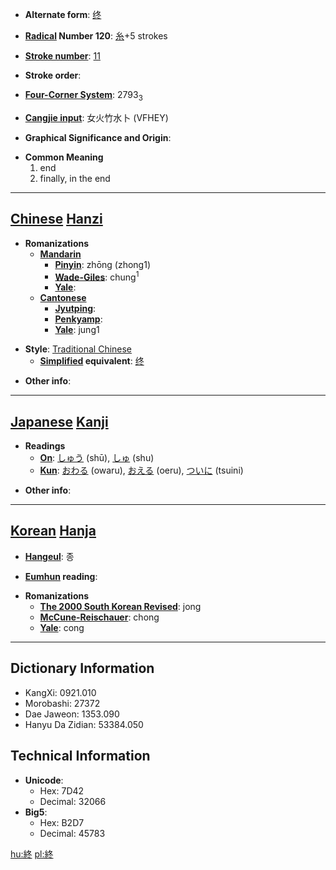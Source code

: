 * '''Alternate form''': [[终]]

* '''[[Wiktionary:Chinese radical index| Radical]] Number 120''': [[Wiktionary:Chinese radical index 糸|糸]]+5 strokes

* '''[[Wiktionary:Chinese total strokes index|Stroke number]]''': [[Wiktionary:Chinese total strokes index 11|11]]

* '''Stroke order''': 

* '''[[Wiktionary:Chinese four corner index|Four-Corner System]]''': 2793<sub>3</sub>

* '''[[Wiktionary:Chinese Cangjie index|Cangjie input]]''': 女火竹水卜 (VFHEY)

* '''Graphical Significance and Origin''': 

* '''Common Meaning'''
*#end
*# finally, in the end


----

== [[Chinese]] [[Hanzi]] ==

* '''Romanizations'''
** '''[[Mandarin]]'''
*** '''[[Pinyin]]''': zhōng (zhong1)
*** '''[[Wade-Giles]]''': chung<sup>1</sup>
*** '''[[Yale]]''': 
** '''[[Cantonese]]'''
*** '''[[Jyutping]]''':
*** '''[[Penkyamp]]''': 
*** '''[[Yale]]''': jung1

* '''Style''': [[Traditional Chinese]] 
** '''[[Simplified Chinese|Simplified]] equivalent''': [[终]]

* '''Other info''': 

----

== [[Japanese]] [[Kanji]] ==

* '''Readings'''
** '''[[On]]''': [[しゅう]] (shū), [[しゅ]] (shu)
** '''[[Kun]]''': [[おわる]] (owaru), [[おえる]] (oeru), [[ついに]] (tsuini)

* '''Other info''':  

----

== [[Korean]] [[Hanja]] ==

* '''[[Hangeul]]''': 종

* '''[[Eumhun]] reading''': 

* '''Romanizations'''
** '''[[The 2000 South Korean Revised Romanization|The 2000 South Korean Revised]]''': jong
** '''[[McCune-Reischauer]]''': chong
** '''[[Yale]]''': cong

----

== Dictionary Information ==

* KangXi: 0921.010
* Morobashi: 27372
* Dae Jaweon: 1353.090
* Hanyu Da Zidian: 53384.050

== Technical Information ==

* '''Unicode''':
** Hex: 7D42
** Decimal: 32066
* '''Big5''':
** Hex: B2D7
** Decimal: 45783

[[hu:終]]
[[pl:終]]
